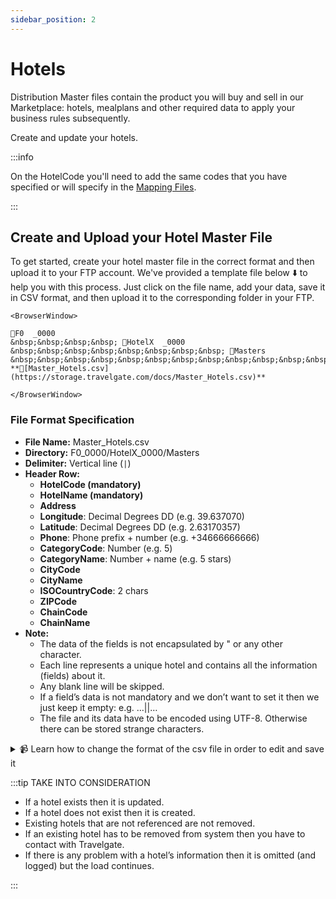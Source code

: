 ```yaml
---
sidebar_position: 2
---
```


# Hotels

Distribution Master files contain the product you will buy and sell in our Marketplace: hotels, mealplans and other required data to apply your business rules subsequently.

Create and update your hotels.

:::info

On the HotelCode you'll need to add the same codes that you have specified or will specify in the [Mapping Files](../mapping-files/mapping).

:::

## Create and Upload your Hotel Master File

To get started, create your hotel master file in the correct format and then upload it to your FTP account. We've provided a template file below ⬇️ to help you with this process. Just click on the file name, add your data, save it in CSV format, and then upload it to the corresponding folder in your FTP.


```mdx-code-block
<BrowserWindow>

📁F0  _0000  
&nbsp;&nbsp;&nbsp;&nbsp; 📁HotelX  _0000  
&nbsp;&nbsp;&nbsp;&nbsp;&nbsp;&nbsp;&nbsp;&nbsp; 📁Masters  
&nbsp;&nbsp;&nbsp;&nbsp;&nbsp;&nbsp;&nbsp;&nbsp;&nbsp;&nbsp;&nbsp;&nbsp; **📄[Master_Hotels.csv](https://storage.travelgate.com/docs/Master_Hotels.csv)**  

</BrowserWindow>
```


### File Format Specification

* **File Name:** Master_Hotels.csv
* **Directory:** F0\_0000/HotelX\_0000/Masters
* **Delimiter:** Vertical line (`|`)
* **Header Row:**
   * **HotelCode (mandatory)**
   * **HotelName (mandatory)**
   * **Address**
   * **Longitude**: Decimal Degrees DD (e.g. 39.637070)
   * **Latitude**: Decimal Degrees DD (e.g. 2.63170357)
   * **Phone**: Phone prefix + number (e.g. +34666666666)
   * **CategoryCode**: Number (e.g. 5)
   * **CategoryName**: Number + name (e.g. 5 stars)
   * **CityCode**
   * **CityName**
   * **ISOCountryCode**: 2 chars
   * **ZIPCode**  
   * **ChainCode** 
   * **ChainName**     
* **Note:**
   * The data of the fields is not encapsulated by " or any other character.
   * Each line represents a unique hotel and contains all the information (fields) about it.
   * Any blank line will be skipped.
   * If a field’s data is not mandatory and we don’t want to set it then we just keep it empty: e.g. …||…
   * The file and its data have to be encoded using UTF-8. Otherwise there can be stored strange characters.

<details>
    <summary>📹 Learn how to change the format of the csv file in order to edit and save it</summary>
    <div>
        <div><iframe width="560" height="315" src="https://www.youtube.com/embed/XkOk3SkZ0Sg?si=TYhN1QfMwYE1fusw&amp;controls=0" title="YouTube video player" frameborder="0" allow="accelerometer; autoplay; clipboard-write; encrypted-media; gyroscope; picture-in-picture; web-share" allowfullscreen></iframe></div>
    </div>
</details>


:::tip TAKE INTO CONSIDERATION

* If a hotel exists then it is updated.
* If a hotel does not exist then it is created.
* Existing hotels that are not referenced are not removed.
* If an existing hotel has to be removed from system then you have to contact with Travelgate.
* If there is any problem with a hotel’s information then it is omitted (and logged) but the load continues.

:::